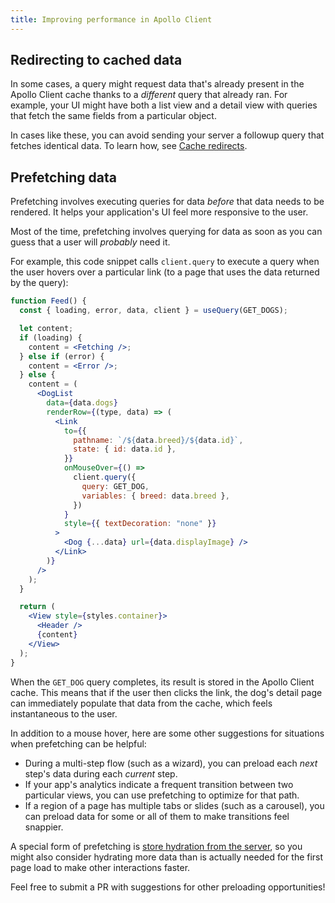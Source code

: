 ```yaml
---
title: Improving performance in Apollo Client
---
```


## Redirecting to cached data

In some cases, a query might request data that's already present in the Apollo Client cache thanks to a _different_ query that already ran. For example, your UI might have both a list view and a detail view with queries that fetch the same fields from a particular object.

In cases like these, you can avoid sending your server a followup query that fetches identical data. To learn how, see [Cache redirects](../caching/advanced-topics#cache-redirects).

## Prefetching data

Prefetching involves executing queries for data _before_ that data needs to be rendered. It helps your application's UI feel more responsive to the user.

Most of the time, prefetching involves querying for data as soon as you can guess that a user will _probably_ need it.

For example, this code snippet calls `client.query` to execute a query when the user hovers over a particular link (to a page that uses the data returned by the query):

<ExpansionPanel title="Click to expand">

```jsx {19-24}
function Feed() {
  const { loading, error, data, client } = useQuery(GET_DOGS);

  let content;
  if (loading) {
    content = <Fetching />;
  } else if (error) {
    content = <Error />;
  } else {
    content = (
      <DogList
        data={data.dogs}
        renderRow={(type, data) => (
          <Link
            to={{
              pathname: `/${data.breed}/${data.id}`,
              state: { id: data.id },
            }}
            onMouseOver={() =>
              client.query({
                query: GET_DOG,
                variables: { breed: data.breed },
              })
            }
            style={{ textDecoration: "none" }}
          >
            <Dog {...data} url={data.displayImage} />
          </Link>
        )}
      />
    );
  }

  return (
    <View style={styles.container}>
      <Header />
      {content}
    </View>
  );
}
```

</ExpansionPanel>

When the `GET_DOG` query completes, its result is stored in the Apollo Client cache. This means that if the user then clicks the link, the dog's detail page can immediately populate that data from the cache, which feels instantaneous to the user.

In addition to a mouse hover, here are some other suggestions for situations when prefetching can be helpful:

- During a multi-step flow (such as a wizard), you can preload each _next_ step's data during each _current_ step.
- If your app's analytics indicate a frequent transition between two particular views, you can use prefetching to optimize for that path.
- If a region of a page has multiple tabs or slides (such as a carousel), you can preload data for some or all of them to make transitions feel snappier.

A special form of prefetching is [store hydration from the server](./server-side-rendering/#rehydrating-the-client-side-cache), so you might also consider hydrating more data than is actually needed for the first page load to make other interactions faster.

Feel free to submit a PR with suggestions for other preloading opportunities!
